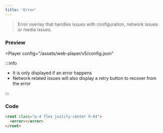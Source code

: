 ```yaml
---
title: 'Error'
---
```



> Error overlay that handles issues with configuration, network issues or media issues.

### Preview

<Player
  config="/assets/web-player/v5/config.json"
>
  <root class="p-4 flex justify-center h-64">
    <error></error>
  </root>
</Player>

:::info

* It is only displayed if an error happens
* Network related issues will also display a retry button to recover from the error

:::

### Code

```html
<root class="p-4 flex justify-center h-64">
  <error></error>
</root>
```

